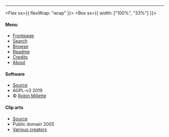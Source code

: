 ---

<Flex sx={{ flexWrap: "wrap" }}>
<Box sx={{ width: ["100%", "33%"] }}>

#### Menu

- [Frontpage](/)
- [Search](/search)
- [Browse](/tags)
- [Readme](/readme)
- [Credits](/credits)
- [About](/about)

</Box>
<Box sx={{ width: ["100%", "33%"] }}>

#### Software

- [Source](https://github.com/millette/oca)
- AGPL-v3 2019
- © [Robin Millette](http://robin.millette.info/)

</Box>
<Box sx={{ width: ["100%", "34%"] }}>

#### Clip arts

- [Source](https://packages.debian.org/source/jessie/openclipart)
- Public domain 2005
- [Various creators](https://openclipart.org/)

</Box>
</Flex>

